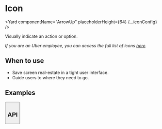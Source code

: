 <!--
Copyright (c) 2018-2019 Uber Technologies, Inc.

This source code is licensed under the MIT license found in the
LICENSE file in the root directory of this source tree.
-->






# Icon

<Yard componentName="ArrowUp" placeholderHeight={64} {...iconConfig} />

Visually indicate an action or option.

_If you are an Uber employee, you can access the full list of icons [here](http://t.uber.com/icons)._

## When to use

- Save screen real-estate in a tight user interface.
- Guide users to where they need to go.

## Examples

<Example title="Icon basic usage" path="icon/basic.js">
  <Basic />
</Example>

<Example title="Available icons" path="icon/list.js">
  <List />
</Example>

<Example title="Icon in a button" path="icon/button.js">
  <Button />
</Example>

## API

<Exports component={IconExports} title="Icon exports" path="baseui/icon" />
